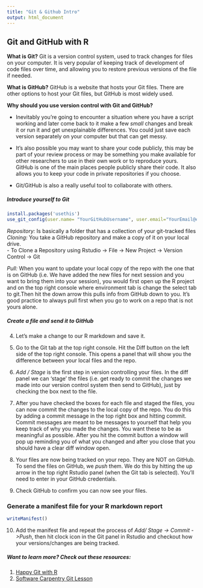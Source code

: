 ```yaml
---
title: "Git & Github Intro"
output: html_document
---
```


## Git and GitHub with R

**What is Git?**
Git is a version control system, used to track changes for files on your computer.  It is very popular of keeping track of development of code files over time, and allowing you to restore previous versions of the file if needed.
  
  
**What is GitHub?**
GitHub is a website that hosts your Git files. There are other options to host your Git files, but GitHub is most widely used.
  
  
**Why should you use version control with Git and GitHub?**  

- Inevitably you're going to encounter a situation where you have a script working and later come back to it make a few *small* changes and break it or run it and get unexplainable differences. You could just save each version separately on your computer but that can get messy.  
  
  
- It's also possible you may want to share your code publicly, this may be part of your review process or may be something you make available for other researchers to use in their own work or to reproduce yours. GitHub is one of the main places people publicly share their code. It also allows you to keep your code in private repositories if you choose.  

- Git/GitHub is also a really useful tool to collaborate with others.  

##### Introduce yourself to Git

```r
install.packages('usethis')
use_git_config(user.name= "YourGitHubUsername", user.email="YourEmail@email.com")
```


*Repository:* Is basically a folder that has a collection of your git-tracked files
*Cloning:* You take a GitHub repository and make a copy of it on your local drive.  
    - To Clone a Repository using Rstudio -> File -> New Project -> Version Control -> Git
      
    
*Pull:* When you want to update your local copy of the repo with the one that is on GitHub (i.e. We have added the new files for next session and you want to bring them into your session), you would first open up the R project and on the top right console where environment tab is change the select tab to git.Then hit the down arrow this pulls info from GitHub down to you. It's good practice to always pull first when you go to work on a repo that is not yours alone.


##### Create a file and send it to GitHub

4.  Let's make a change to our R markdown and save it.  

5. Go to the Git tab at the top right console. Hit the Diff button on the left side of the top right console. This opens a panel that will show you the difference between your local files and the repo.

6. *Add / Stage* is the first step in version controlling your files.  In the diff panel we can 'stage' the files (i.e. get ready to commit the changes we made into our version control system then send to GitHub), just by checking the box next to the file. 

7. After you have checked the boxes for each file and staged the files, you can now commit the changes to the local copy of the repo. You do this by adding a commit message in the top right box and hitting commit.  Commit messages are meant to be messages to yourself that help you keep track of why you made the changes. You want these to be as meaningful as possible. After you hit the commit button a window will pop up reminding you of what you changed and after you close that you should have a clear diff window open. 

8. Your files are now being tracked on your repo. They are NOT on GitHub.  To send the files on GitHub, we *push* them. We do this by hitting the up arrow in the top right Rstudio panel (when the Git tab is selected). You'll need to enter in your GitHub credentials. 

9. Check GitHub to confirm you can now see your files. 

### Generate a manifest file for your R markdown report

```r
writeManifest()
```


10. Add the manifest file  and repeat the process of *Add/ Stage -> Commit ->Push*, then hit clock icon in the Git panel in Rstudio and checkout how your versions/changes are being tracked.

##### Want to learn more? Check out these resources:

1. [Happy Git with R](https://happygitwithr.com)
2. [Software Carpentry Git Lesson](http://swcarpentry.github.io/git-novice/)